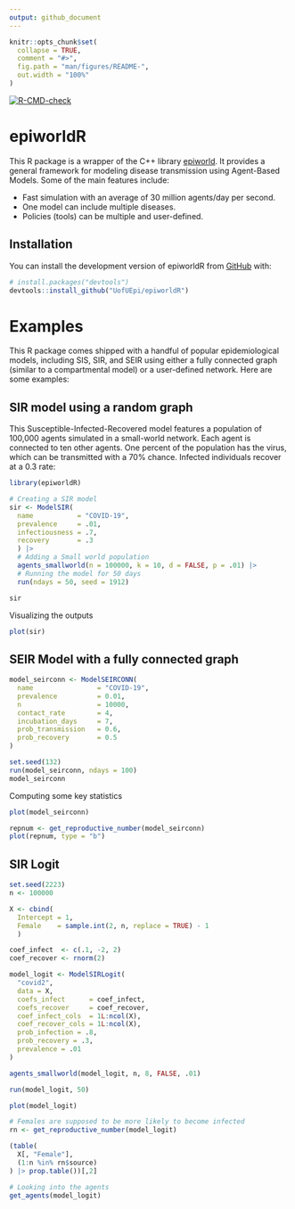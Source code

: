 ```yaml
---
output: github_document
---
```


<!-- README.md is generated from README.Rmd. Please edit that file -->

```r
knitr::opts_chunk$set(
  collapse = TRUE,
  comment = "#>",
  fig.path = "man/figures/README-",
  out.width = "100%"
)
```

[![R-CMD-check](https://github.com/UofUEpi/epiworldR/actions/workflows/r.yml/badge.svg)](https://github.com/UofUEpi/epiworldR/actions/workflows/r.yml)

# epiworldR 

<!-- badges: start -->
<!-- badges: end -->

This R package is a wrapper of the C++ library [epiworld](https://github.com/UofUEpi/epiworld). It provides a general framework for modeling disease transmission using Agent-Based Models. Some of the main features include:

- Fast simulation with an average of 30 million agents/day per second.
- One model can include multiple diseases.
- Policies (tools) can be multiple and user-defined.

## Installation

You can install the development version of epiworldR from [GitHub](https://github.com/) with:

``` r
# install.packages("devtools")
devtools::install_github("UofUEpi/epiworldR")
```

# Examples

This R package comes shipped with a handful of popular epidemiological models, including SIS, SIR, and SEIR using either a fully connected graph (similar to a compartmental model) or a user-defined network. Here are some examples:

## SIR model using a random graph

This Susceptible-Infected-Recovered model features a population of 100,000 agents simulated in a small-world network. Each agent is connected to ten other agents. One percent of the population has the virus, which can be transmitted with a 70% chance. Infected individuals recover at a 0.3 rate:

```r
library(epiworldR)

# Creating a SIR model
sir <- ModelSIR(
  name           = "COVID-19",
  prevalence     = .01,
  infectiousness = .7,
  recovery       = .3
  ) |>
  # Adding a Small world population 
  agents_smallworld(n = 100000, k = 10, d = FALSE, p = .01) |>
  # Running the model for 50 days
  run(ndays = 50, seed = 1912)

sir
```

Visualizing the outputs

```r
plot(sir)
```

## SEIR Model with a fully connected graph

```r
model_seirconn <- ModelSEIRCONN(
  name                = "COVID-19",
  prevalence          = 0.01, 
  n                   = 10000,
  contact_rate        = 4, 
  incubation_days     = 7, 
  prob_transmission   = 0.6,
  prob_recovery       = 0.5
)

set.seed(132)
run(model_seirconn, ndays = 100)
model_seirconn
```

Computing some key statistics

```r
plot(model_seirconn)

repnum <- get_reproductive_number(model_seirconn)
plot(repnum, type = "b")
```


## SIR Logit

```r

set.seed(2223)
n <- 100000

X <- cbind(
  Intercept = 1,
  Female    = sample.int(2, n, replace = TRUE) - 1
  )

coef_infect  <- c(.1, -2, 2)
coef_recover <- rnorm(2)

model_logit <- ModelSIRLogit(
  "covid2",
  data = X,
  coefs_infect      = coef_infect,
  coefs_recover     = coef_recover, 
  coef_infect_cols  = 1L:ncol(X),
  coef_recover_cols = 1L:ncol(X),
  prob_infection = .8,
  prob_recovery = .3,
  prevalence = .01
)

agents_smallworld(model_logit, n, 8, FALSE, .01)

run(model_logit, 50)

plot(model_logit)

# Females are supposed to be more likely to become infected
rn <- get_reproductive_number(model_logit)

(table(
  X[, "Female"],
  (1:n %in% rn$source)
) |> prop.table())[,2]

# Looking into the agents
get_agents(model_logit)
```

